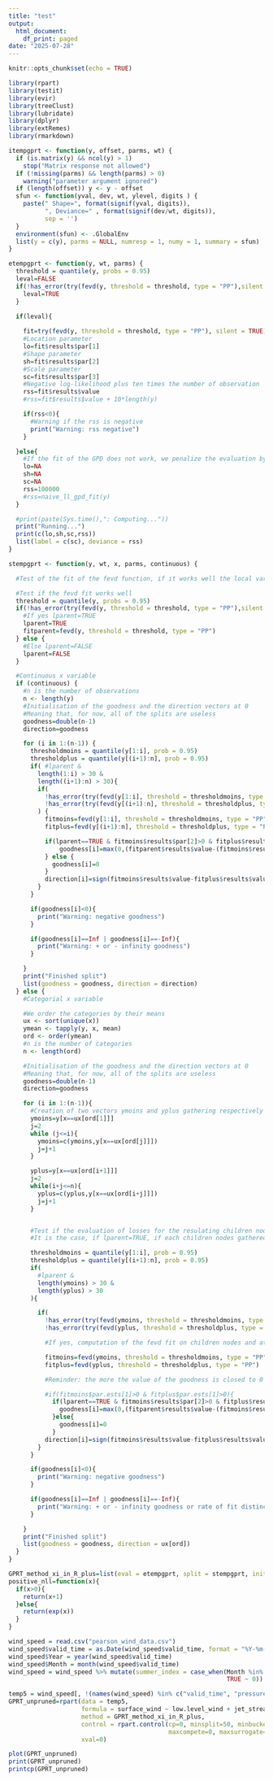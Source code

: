 ```yaml
---
title: "test"
output:
  html_document:
    df_print: paged
date: "2025-07-28"
---
```


```r
knitr::opts_chunk$set(echo = TRUE)
```

```r
library(rpart)
library(testit)
library(evir)
library(treeClust)
library(lubridate)
library(dplyr)
library(extRemes)
library(rmarkdown)
```

```r
itempgprt <- function(y, offset, parms, wt) {
  if (is.matrix(y) && ncol(y) > 1)
    stop("Matrix response not allowed")
  if (!missing(parms) && length(parms) > 0)
    warning("parameter argument ignored")
  if (length(offset)) y <- y - offset
  sfun <- function(yval, dev, wt, ylevel, digits ) {
    paste(" Shape=", format(signif(yval, digits)),
          ", Deviance=" , format(signif(dev/wt, digits)),
          sep = '')
  }
  environment(sfun) <- .GlobalEnv
  list(y = c(y), parms = NULL, numresp = 1, numy = 1, summary = sfun)
}

etempgprt <- function(y, wt, parms) {
  threshold = quantile(y, probs = 0.95)
  leval=FALSE
  if(!has_error(try(fevd(y, threshold = threshold, type = "PP"),silent = TRUE),silent = TRUE)){
    leval=TRUE
  }
  
  if(leval){

    fit=try(fevd(y, threshold = threshold, type = "PP"), silent = TRUE)
    #Location parameter
    lo=fit$results$par[1]
    #Shape parameter
    sh=fit$results$par[2]
    #Scale parameter
    sc=fit$results$par[3]
    #Negative log-likelihood plus ten times the number of observation
    rss=fit$results$value
    #rss=fit$results$value + 10*length(y)

    if(rss<0){
      #Warning if the rss is negative
      print("Warning: rss negative")
    }

  }else{
    #If the fit of the GPD does not work, we penalize the evaluation by allowing a rss equal to 100000
    lo=NA
    sh=NA
    sc=NA
    rss=100000
    #rss=naive_ll_gpd_fit(y)
  }

  #print(paste(Sys.time(),": Computing..."))
  print("Running...")
  print(c(lo,sh,sc,rss))
  list(label = c(sc), deviance = rss)
}

stempgprt <- function(y, wt, x, parms, continuous) {

  #Test of the fit of the fevd function, if it works well the local variable lparent takes the value TRUE, FALSE in the contrary case

  #Test if the fevd fit works well
  threshold = quantile(y, probs = 0.95)
  if(!has_error(try(fevd(y, threshold = threshold, type = "PP"),silent = TRUE))) {
    #If yes lparent=TRUE
    lparent=TRUE
    fitparent=fevd(y, threshold = threshold, type = "PP")
  } else {
    #Else lparent=FALSE
    lparent=FALSE
  }

  #Continuous x variable
  if (continuous) {
    #n is the number of observations
    n <- length(y)
    #Initialisation of the goodness and the direction vectors at 0
    #Meaning that, for now, all of the splits are useless
    goodness=double(n-1)
    direction=goodness

    for (i in 1:(n-1)) {
      thresholdmoins = quantile(y[1:i], prob = 0.95)
      thresholdplus = quantile(y[(i+1):n], prob = 0.95)
      if( #lparent &
        length(1:i) > 30 &
        length((i+1):n) > 30){
        if(
          !has_error(try(fevd(y[1:i], threshold = thresholdmoins, type = "PP"),silent = TRUE)) &
          !has_error(try(fevd(y[(i+1):n], threshold = thresholdplus, type = "PP"),silent = TRUE))
        ) {
          fitmoins=fevd(y[1:i], threshold = thresholdmoins, type = "PP")
          fitplus=fevd(y[(i+1):n], threshold = thresholdplus, type = "PP")

          if(lparent==TRUE & fitmoins$results$par[2]>0 & fitplus$results$par[2]>0) {
              goodness[i]=max(0,(fitparent$results$value-(fitmoins$results$value+fitplus$results$value)))
          } else {
            goodness[i]=0
          }
          direction[i]=sign(fitmoins$results$value-fitplus$results$value)
        }
      }

      if(goodness[i]<0){
        print("Warning: negative goodness")
      }

      if(goodness[i]==Inf | goodness[i]==-Inf){
        print("Warning: + or - infinity goodness")
      }

    }
    print("Finished split")
    list(goodness = goodness, direction = direction)
  } else {
    #Categorial x variable

    #We order the categories by their means
    ux <- sort(unique(x))
    ymean <- tapply(y, x, mean)
    ord <- order(ymean)
    #n is the number of categories
    n <- length(ord)

    #Initialisation of the goodness and the direction vectors at 0
    #Meaning that, for now, all of the splits are useless
    goodness=double(n-1)
    direction=goodness

    for (i in 1:(n-1)){
      #Creation of two vectors ymoins and yplus gathering respectively observations at the left (resp. at the right ) of the split
      ymoins=y[x==ux[ord[1]]]
      j=2
      while (j<=i){
        ymoins=c(ymoins,y[x==ux[ord[j]]])
        j=j+1
      }

      yplus=y[x==ux[ord[i+1]]]
      j=2
      while(i+j<=n){
        yplus=c(yplus,y[x==ux[ord[i+j]]])
        j=j+1
      }


      #Test if the evaluation of losses for the resulating children nodes have to be made
      #It is the case, if lparent=TRUE, if each children nodes gathered at least 21 observations and if the fevd splits on the children nodes work well

      thresholdmoins = quantile(y[1:i], prob = 0.95)
      thresholdplus = quantile(y[(i+1):n], prob = 0.95)
      if(
        #lparent &
        length(ymoins) > 30 &
        length(yplus) > 30
      ){

        if(
          !has_error(try(fevd(ymoins, threshold = thresholdmoins, type = "PP"),silent = TRUE)) &
          !has_error(try(fevd(yplus, threshold = thresholdplus, type = "PP"),silent = TRUE))     ){

          #If yes, computation of the fevd fit on children nodes and attribution of the resulting goodness and direction

          fitmoins=fevd(ymoins, threshold = thresholdmoins, type = "PP")
          fitplus=fevd(yplus, threshold = thresholdplus, type = "PP")

          #Reminder: the more the value of the goodness is closed to 0 the less purely the node is)

          #if(fitmoins$par.ests[1]>0 & fitplus$par.ests[1]>0){
            if(lparent==TRUE & fitmoins$results$par[2]>0 & fitplus$results$par[2]>0){
              goodness[i]=max(0,(fitparent$results$value-(fitmoins$results$value+fitplus$results$value)))
            }else{
              goodness[i]=0
            }
          direction[i]=sign(fitmoins$results$value-fitplus$results$value)
        }
      }

      if(goodness[i]<0){
        print("Warning: negative goodness")
      }

      if(goodness[i]==Inf | goodness[i]==-Inf){
        print("Warning: + or - infinity goodness or rate of fit distinct of 1")
      }

    }
    print("Finished split")
    list(goodness = goodness, direction = ux[ord])
  }
}

GPRT_method_xi_in_R_plus=list(eval = etempgprt, split = stempgprt, init = itempgprt)
positive_nll=function(x){
  if(x>0){
    return(x+1)
  }else{
    return(exp(x))
  }
}

wind_speed = read.csv("pearson_wind_data.csv")
wind_speed$valid_time = as.Date(wind_speed$valid_time, format = "%Y-%m-%d")
wind_speed$Year = year(wind_speed$valid_time)
wind_speed$Month = month(wind_speed$valid_time)
wind_speed = wind_speed %>% mutate(summer_index = case_when(Month %in% c(6, 7, 8) ~ 1,
                                                            TRUE ~ 0))

temp5 = wind_speed[, !(names(wind_speed) %in% c("valid_time", "pressure_level", "latitude", "longitude", "Month", "day_of_year"))] %>% filter(Year == 2000)
GPRT_unpruned=rpart(data = temp5,
                    formula = surface_wind ~ low.level_wind + jet_stream,
                    method = GPRT_method_xi_in_R_plus,
                    control = rpart.control(cp=0, minsplit=50, minbucket=30, 
                                            maxcompete=0, maxsurrogate=0),
                    xval=0)
```

```r
plot(GPRT_unpruned)
print(GPRT_unpruned)
printcp(GPRT_unpruned)
```
















